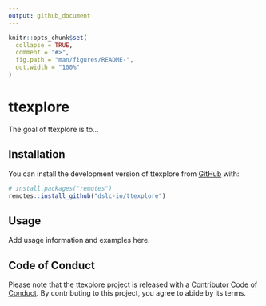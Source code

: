 ```yaml
---
output: github_document
---
```


<!-- README.md is generated from README.Rmd. Please edit that file -->

```r
knitr::opts_chunk$set(
  collapse = TRUE,
  comment = "#>",
  fig.path = "man/figures/README-",
  out.width = "100%"
)
```

# ttexplore

<!-- badges: start -->
<!-- badges: end -->

The goal of ttexplore is to...

## Installation

You can install the development version of ttexplore from [GitHub](https://github.com/) with:

``` r
# install.packages("remotes")
remotes::install_github("dslc-io/ttexplore")
```

## Usage

Add usage information and examples here.

## Code of Conduct

Please note that the ttexplore project is released with a [Contributor Code of Conduct](https://dslc-io.github.io/ttexplore/CODE_OF_CONDUCT.html). By contributing to this project, you agree to abide by its terms.
